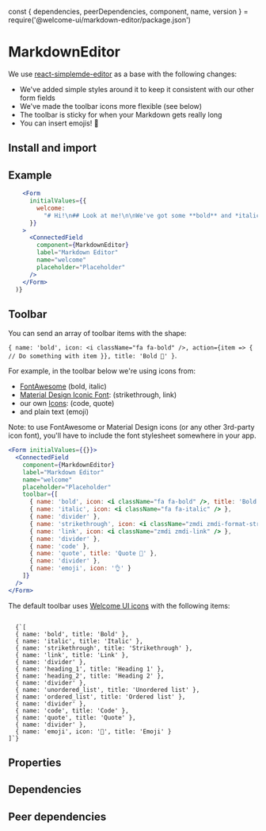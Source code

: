 const {
  dependencies,
  peerDependencies,
  component,
  name,
  version
} = require('@welcome-ui/markdown-editor/package.json')

# MarkdownEditor

<tagversion version={version} name={name} />

We use [react-simplemde-editor](https://github.com/RIP21/react-simplemde-editor) as a base with the following changes:

- We've added simple styles around it to keep it consistent with our other form fields
- We've made the toolbar icons more flexible (see below)
- The toolbar is sticky for when your Markdown gets really long
- You can insert emojis! 💃

## Install and import

<usage component={component} name={name} peerDependencies={peerDependencies} />

## Example

````jsx
    <Form
      initialValues={{
        welcome:
          "# Hi!\n## Look at me!\n\nWe've got some **bold** and *italic* text, a cheeky bit of ~~strikethrough~~, some `inline code` and a [link](https://welcometothejungle.com). We can also do inline images by hand ![Milou](https://fr.tintin.com/images/tintin/persos/images/milou.png 'Milou') as well as:\n\n* Unordered lists\n* Unordered lists\n\n1. Ordered lists\n1. Ordered lists\n\nAnd of course the classics:\n\n```\nA code block\nwith multiple lines\n```\n\n> And a quote"
      }}
    >
      <ConnectedField
        component={MarkdownEditor}
        label="Markdown Editor"
        name="welcome"
        placeholder="Placeholder"
      />
    </Form>
  )}
````

## Toolbar

You can send an array of toolbar items with the shape:

`{ name: 'bold', icon: <i className="fa fa-bold" />, action={item => { // Do something with item }}, title: 'Bold 🌴' }`.

For example, in the toolbar below we're using icons from:

- [FontAwesome](https://fontawesome.com/icons?d=gallery) (bold, italic)
- [Material Design Iconic Font](https://zavoloklom.github.io/material-design-iconic-font/icons.html): (strikethrough, link)
- our own [Icons](/icons): (code, quote)
- and plain text (emoji)

Note: to use FontAwesome or Material Design icons (or any other 3rd-party icon font), you'll have to include the font stylesheet somewhere in your app.

```jsx
<Form initialValues={{}}>
  <ConnectedField
    component={MarkdownEditor}
    label="Markdown Editor"
    name="welcome"
    placeholder="Placeholder"
    toolbar={[
      { name: 'bold', icon: <i className="fa fa-bold" />, title: 'Bold 🌴' },
      { name: 'italic', icon: <i className="fa fa-italic" /> },
      { name: 'divider' },
      { name: 'strikethrough', icon: <i className="zmdi zmdi-format-strikethrough-s" /> },
      { name: 'link', icon: <i className="zmdi zmdi-link" /> },
      { name: 'divider' },
      { name: 'code' },
      { name: 'quote', title: 'Quote 🌴' },
      { name: 'divider' },
      { name: 'emoji', icon: '👌' }
    ]}
  />
</Form>
```

The default toolbar uses [Welcome UI icons](/components/icon) with the following items:

<code>
  {`[
  { name: 'bold', title: 'Bold' },
  { name: 'italic', title: 'Italic' },
  { name: 'strikethrough', title: 'Strikethrough' },
  { name: 'link', title: 'Link' },
  { name: 'divider' },
  { name: 'heading_1', title: 'Heading 1' },
  { name: 'heading_2', title: 'Heading 2' },
  { name: 'divider' },
  { name: 'unordered_list', title: 'Unordered list' },
  { name: 'ordered_list', title: 'Ordered list' },
  { name: 'divider' },
  { name: 'code', title: 'Code' },
  { name: 'quote', title: 'Quote' },
  { name: 'divider' },
  { name: 'emoji', icon: '🙂', title: 'Emoji' }
]`}
</code>

## Properties

<props of={MarkdownEditor} />

## Dependencies

<dependencies dependencies={dependencies} />

## Peer dependencies

<dependencies dependencies={peerDependencies} />
